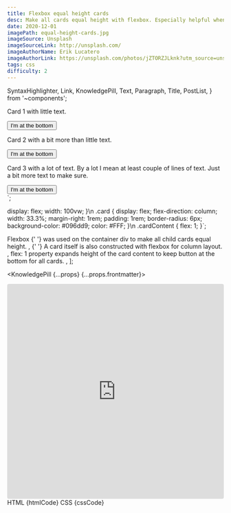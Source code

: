 ```yaml
---
title: Flexbox equal height cards
desc: Make all cards equal height with flexbox. Especially helpful when content is dynamic and can't set fixed height.
date: 2020-12-01
imagePath: equal-height-cards.jpg
imageSource: Unsplash
imageSourceLink: http://unsplash.com/
imageAuthorName: Erik Lucatero
imageAuthorLink: https://unsplash.com/photos/jZTORZJLknk?utm_source=unsplash&utm_medium=referral&utm_content=creditShareLink
tags: css
difficulty: 2
---
```


  SyntaxHighlighter,
  Link,
  KnowledgePill,
  Text,
  Paragraph,
  Title,
  PostList,
} from '~components';

  <div class="card">
    <p class="cardContent">
      Card 1 with little text.
    </p>
    <button>
      I'm at the bottom
    </button>
  </div>
  <div class="card">
    <p class="cardContent">
      Card 2 with a bit more than little text.
    </p>
    <button>
      I'm at the bottom
    </button>
  </div>
  <div class="card">
    <p class=cardContent>
    Card 3 with a lot of text. By a lot I mean at least couple of lines of text. Just a bit more text to make sure.      
    </p>
    <button>
      I'm at the bottom
    </button>
  </div>
</div>`;

  display: flex;
  width: 100vw;
}\n
.card {
  display: flex;
  flex-direction: column;
  width: 33.3%;
  margin-right: 1rem;
  padding: 1rem;
  border-radius: 6px;
  background-color: #096dd9;
  color: #FFF;
}\n
.cardContent {
  flex: 1;
}`;

  <Text>
    <Link href="https://css-tricks.com/snippets/css/a-guide-to-flexbox/">
      Flexbox
    </Link>{' '}
    was used on the container div to make all child cards equal height.
  </Text>,
  <Text>
    {' '}
    A card itself is also constructed with flexbox for column layout.
  </Text>,
  <Text>
    <Text code>flex: 1</Text> property expands height of the card content to
    keep button at the bottom for all cards.
  </Text>,
];

<KnowledgePill {...props} {...props.frontmatter}>
  <Title level={4} transform="none">
    Preview
  </Title>
  <Paragraph>
    <iframe
      src="https://codesandbox.io/embed/snowy-dew-hswyp?fontsize=14&hidenavigation=1&theme=dark"
      style="width:100%; height:500px; border:0; border-radius: 4px; overflow:hidden;"
      title="snowy-dew-hswyp"
      allow="accelerometer; ambient-light-sensor; camera; encrypted-media; geolocation; gyroscope; hid; microphone; midi; payment; usb; vr; xr-spatial-tracking"
      sandbox="allow-forms allow-modals allow-popups allow-presentation allow-same-origin allow-scripts"
    ></iframe>
  </Paragraph>
  <Title level={4} transform="none">
    Flexbox magic
  </Title>
  <Text size="small">HTML</Text>
  <SyntaxHighlighter language="htmlembedded" title="HTML">
    {htmlCode}
  </SyntaxHighlighter>
  <Text size="small">CSS</Text>
  <SyntaxHighlighter language="css" title="CSS">
    {cssCode}
  </SyntaxHighlighter>
  <Title level={4} transform="none">
    Summary
  </Title>
  <PostList data={listData} />
</KnowledgePill>
